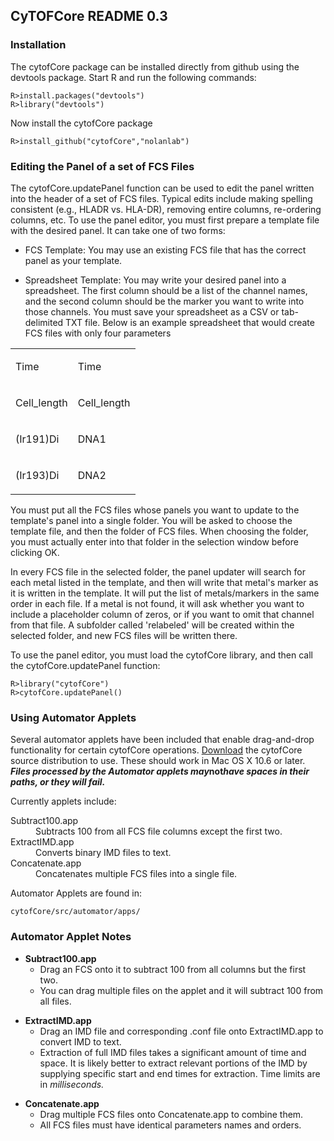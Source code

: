 ==CyTOFCore README 0.3==
===Installation===
The cytofCore package can be installed directly from github using the devtools package. Start R and run the following commands:
 R>install.packages("devtools")
 R>library("devtools")
Now install the cytofCore package
 R>install_github("cytofCore","nolanlab")

===Editing the Panel of a set of FCS Files===
The cytofCore.updatePanel function can be used to edit the panel written into the header of a set of FCS files. Typical edits include making spelling consistent (e.g., HLADR vs. HLA-DR), removing entire columns, re-ordering columns, etc. To use the panel editor, you must first prepare a template file with the desired panel. It can take one of two forms:

*FCS Template: You may use an existing FCS file that has the correct panel as your template. 

*Spreadsheet Template: You may write your desired panel into a spreadsheet. The first column should be a list of the channel names, and the second column should be the marker you want to write into those channels. You must save your spreadsheet as a CSV or tab-delimited TXT file. Below is an example spreadsheet that would create FCS files with only four parameters 

{| class="wikitable" style="margin: auto;"
|-
| Time 
| Time
|-
| Cell_length
| Cell_length
|-
| (Ir191)Di
| DNA1
|-
| (Ir193)Di
| DNA2
|}

You must put all the FCS files whose panels you want to update to the template's panel into a single folder. You will be asked to choose the template file, and then the folder of FCS files. When choosing the folder, you must actually enter into that folder in the selection window before clicking OK.

In every FCS file in the selected folder, the panel updater will search for each metal listed in the template, and then will write that metal's marker as it is written in the template. It will put the list of metals/markers in the same order in each file. If a metal is not found, it will ask whether you want to include a placeholder column of zeros, or if you want to omit that channel from that file. A subfolder called 'relabeled' will be created within the selected folder, and new FCS files will be written there.

To use the panel editor, you must load the cytofCore library, and then call the cytofCore.updatePanel function:

 R>library("cytofCore")
 R>cytofCore.updatePanel()


===Using Automator Applets===
Several automator applets have been included that enable drag-and-drop functionality for certain cytofCore operations. [https://github.com/nolanlab/cytofCore/archive/master.zip Download] the cytofCore source distribution to use. These should work in Mac OS X 10.6 or later. '''''Files processed by the Automator applets may ''not'' have spaces in their paths, or they will fail.''''' 

Currently applets include:
;Subtract100.app
: Subtracts 100 from all FCS file columns except the first two.
;ExtractIMD.app
: Converts binary IMD files to text.
;Concatenate.app
: Concatenates multiple FCS files into a single file.

Automator Applets are found in:
 cytofCore/src/automator/apps/

===Automator Applet Notes===
* '''Subtract100.app'''
** Drag an FCS onto it to subtract 100 from all columns but the first two.
** You can drag multiple files on the applet and it will subtract 100 from all files.

* '''ExtractIMD.app'''
** Drag an IMD file and corresponding .conf file onto ExtractIMD.app to convert IMD to text.
** Extraction of full IMD files takes a significant amount of time and space. It is likely better to extract relevant portions of the IMD by supplying specific start and end times for extraction. Time limits are in ''milliseconds.'' 

* '''Concatenate.app'''
** Drag multiple FCS files onto Concatenate.app to combine them.
** All FCS files must have identical parameters names and orders.
